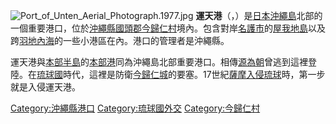 {{unreferenced|time=2017-04-04T23:43:34+00:00}}
{{coord|26|40|40|N|127|59|49|E|region:JP|name=運天港|display=title}}
[[File:Port_of_Unten_Aerial_Photograph.1977.jpg|thumb]]
'''運天港'''（{{jpn|j=運天港|hg=うんてんこう|rm=Unten-kō}}，{{ryu|r=運天|kn=ウンティン|rm=Untin}}）是[[日本|日本]][[沖繩島|沖繩島]]北部的一個重要港口，位於[[沖繩縣|沖繩縣]][[國頭郡|國頭郡]][[今歸仁村|今歸仁村]]境內。包含對岸[[名護市|名護市]]的[[屋我地島|屋我地島]]以及跨[[羽地內海|羽地內海]]的一些小港區在內。港口的管理者是沖繩縣。

運天港與[[本部半島|本部半島]]的[[本部港|本部港]]同為沖繩島北部重要港口。相傳[[源為朝|源為朝]]曾逃到這裡登陸。在[[琉球國|琉球國]]時代，這裡是防衛[[今歸仁城|今歸仁城]]的要塞。17世紀[[薩摩入侵琉球|薩摩入侵琉球]]時，第一步就是入侵運天港。

[[Category:沖繩縣港口|Category:沖繩縣港口]]
[[Category:琉球國外交|Category:琉球國外交]]
[[Category:今歸仁村|Category:今歸仁村]]